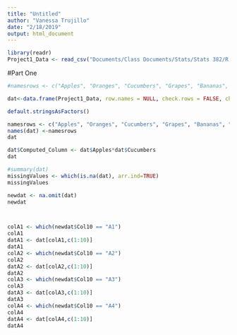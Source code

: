 ```yaml
---
title: "Untitled"
author: "Vanessa Trujillo"
date: "2/18/2019"
output: html_document
---
```


```r
library(readr)
Project1_Data <- read_csv("Documents/Class Documents/Stats/Stats 382/R Code/Project1-Data.csv")
```

#Part One
``` r
#namesrows <- c("Apples", "Oranges", "Cucumbers", "Grapes", "Bananas", "Mangos", "Strawberries", "Coconuts", "Dates", "Blueberries")

dat<-data.frame(Project1_Data, row.names = NULL, check.rows = FALSE, check.names = TRUE, fix.empty.names = FALSE, stringsAsFactors = default.stringsAsFactors())

default.stringsAsFactors()

namesrows <- c("Apples", "Oranges", "Cucumbers", "Grapes", "Bananas", "Mangos", "Strawberries", "Coconuts", "Dates", "Blueberries")
names(dat) <-namesrows
dat

dat$Computed_Column <- dat$Apples*dat$Cucumbers
dat
```


``` r
#summary(dat)
missingValues <- which(is.na(dat), arr.ind=TRUE)
missingValues

newdat <- na.omit(dat)
newdat



colA1 <- which(newdat$Col10 == "A1")
colA1
datA1 <- dat[colA1,c(1:10)]
datA1
colA2 <- which(newdat$Col10 == "A2")
colA2
datA2 <- dat[colA2,c(1:10)]
datA2
colA3 <- which(newdat$Col10 == "A3")
colA3
datA3 <- dat[colA3,c(1:10)]
datA3
colA4 <- which(newdat$Col10 == "A4")
colA4
datA4 <- dat[colA4,c(1:10)]
datA4


```